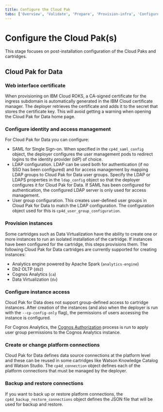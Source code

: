 ```yaml
---
title: Configure the Cloud Pak
tabs: ['Overview', 'Validate', 'Prepare', 'Provision-infra', 'Configure-infra', 'Install-cloud-pak', 'Configure-cloud-pak', 'Deploy-assets', 'Smoke-tests']
---
```


# Configure the Cloud Pak(s)

This stage focuses on post-installation configuration of the Cloud Paks and cartridges.

## Cloud Pak for Data

### Web interface certificate
When provisioning on IBM Cloud ROKS, a CA-signed certificate for the ingress subdomain is automatically generated in the IBM Cloud certificate manager. The deployer retrieves the certificate and adds it to the secret that stores the certificate key. This will avoid getting a warning when opening the Cloud Pak for Data home page.

### Configure identity and access management
For Cloud Pak for Data you can configure:
* SAML for Single Sign-on. When specified in the `cp4d_saml_config` object, the deployer configures the user management pods to redirect logins to the identity provider (idP) of choice.
* LDAP configuration. LDAP can be used both for authentication (if no SSO has been configured) and for access management by mapping LDAP groups to Cloud Pak for Data user groups. Specify the LDAP or LDAPS properties in the `ldap_config` object so that the deployer configures it for Cloud Pak for Data. If SAML has been configured for authentication, the configured LDAP server is only used for access management.
* User group configuration. This creates user-defined user groups in Cloud Pak for Data to match the LDAP configuration. The configuration object used for this is `cp4d_user_group_configuration`.

### Provision instances
Some cartridges such as Data Virtualization have the ability to create one or more instances to run an isolated installation of the cartridge. If instances have been configured for the cartridge, this steps provisions them.
The following Cloud Pak for Data cartridges are currently supported for creating instances:
* Analytics engine powered by Apache Spark (`analytics-engine`)
* Db2 OLTP (`db2`)
* Cognos Analytics (`ca`)
* Data Virtualization (`dv`)

### Configure instance access
Cloud Pak for Data does not support group-defined access to cartridge instances. After creation of the instances (and also when the deployer is run with the `--cp-config-only` flag), the permissions of users accessing the instance is configured.

For Cognos Analytics, the [Cognos Authorization](cp4d-cartridges/cognos-authorization) process is run to apply user group permissions to the Cognos Analytics instance.

### Create or change platform connections
Cloud Pak for Data defines data source connections at the platform level and these can be reused in some cartridges like Watson Knowledge Catalog and Watson Studio. The `cp4d_connection` object defines each of the platform connections that must be managed by the deployer.

### Backup and restore connections
If you want to back up or restore platform connections, the `cp4d_backup_restore_connections` object defines the JSON file that will be used for backup and restore.

